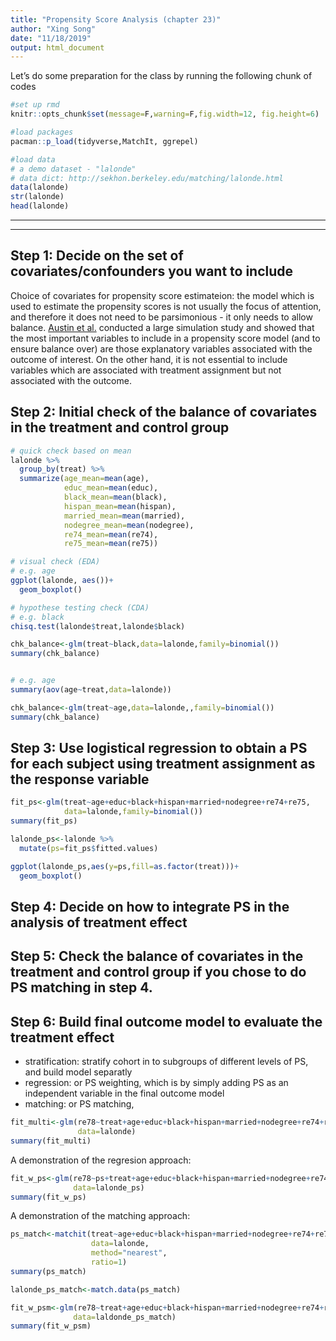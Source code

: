 ```yaml
---
title: "Propensity Score Analysis (chapter 23)"
author: "Xing Song"
date: "11/18/2019"
output: html_document
---
```

Let's do some preparation for the class by running the following chunk of codes

```r
#set up rmd 
knitr::opts_chunk$set(message=F,warning=F,fig.width=12, fig.height=6)

#load packages
pacman::p_load(tidyverse,MatchIt, ggrepel)

#load data
# a demo dataset - "lalonde"
# data dict: http://sekhon.berkeley.edu/matching/lalonde.html 
data(lalonde)
str(lalonde)
head(lalonde)
```


**************************************************************************************************
**************************************************************************************************

## Step 1: Decide on the set of covariates/confounders you want to include

Choice of covariates for propensity score estimateion: the model which is used to estimate the propensity scores is not usually the focus of attention, and therefore it does not need to be parsimonious - it only needs to allow balance. [Austin et al.] conducted a large simulation study and showed that the most important variables to include in a propensity score model (and to ensure balance over) are those explanatory variables associated with the outcome of interest. On the other hand, it is not essential to include variables which are associated with treatment assignment but not associated with the outcome.

[Austin et al.]: https://onlinelibrary.wiley.com/doi/pdf/10.1002/sim.2580


## Step 2: Initial check of the balance of covariates in the treatment and control group

```r
# quick check based on mean
lalonde %>%
  group_by(treat) %>%
  summarize(age_mean=mean(age),
            educ_mean=mean(educ),
            black_mean=mean(black),
            hispan_mean=mean(hispan),
            married_mean=mean(married),
            nodegree_mean=mean(nodegree),
            re74_mean=mean(re74),
            re75_mean=mean(re75))
```

```r
# visual check (EDA)
# e.g. age
ggplot(lalonde, aes())+
  geom_boxplot()
```


```r
# hypothese testing check (CDA)
# e.g. black
chisq.test(lalonde$treat,lalonde$black)

chk_balance<-glm(treat~black,data=lalonde,family=binomial())
summary(chk_balance)


# e.g. age
summary(aov(age~treat,data=lalonde))

chk_balance<-glm(treat~age,data=lalonde,,family=binomial())
summary(chk_balance)
```


## Step 3: Use logistical regression to obtain a PS for each subject using treatment assignment as the response variable

```r
fit_ps<-glm(treat~age+educ+black+hispan+married+nodegree+re74+re75,
            data=lalonde,family=binomial())
summary(fit_ps)

lalonde_ps<-lalonde %>%
  mutate(ps=fit_ps$fitted.values)

ggplot(lalonde_ps,aes(y=ps,fill=as.factor(treat)))+
  geom_boxplot()
```


## Step 4: Decide on how to integrate PS in the analysis of treatment effect
## Step 5: Check the balance of covariates in the treatment and control group if you chose to do PS matching in step 4. 
## Step 6: Build final outcome model to evaluate the treatment effect

* stratification: stratify cohort in to subgroups of different levels of PS, and build model separatly
* regression: or PS weighting, which is by simply adding PS as an independent variable in the final outcome model
* matching: or PS matching, 

```r
fit_multi<-glm(re78~treat+age+educ+black+hispan+married+nodegree+re74+re75,
               data=lalonde)
summary(fit_multi)
```


A demonstration of the regresion approach:

```r
fit_w_ps<-glm(re78~ps+treat+age+educ+black+hispan+married+nodegree+re74+re75,
              data=lalonde_ps)
summary(fit_w_ps)
```


A demonstration of the matching approach: 

```r
ps_match<-matchit(treat~age+educ+black+hispan+married+nodegree+re74+re75,
                  data=lalonde,
                  method="nearest",
                  ratio=1)
summary(ps_match)

lalonde_ps_match<-match.data(ps_match)
```


```r
fit_w_psm<-glm(re78~treat+age+educ+black+hispan+married+nodegree+re74+re75,
              data=laldonde_ps_match)
summary(fit_w_psm)
```




